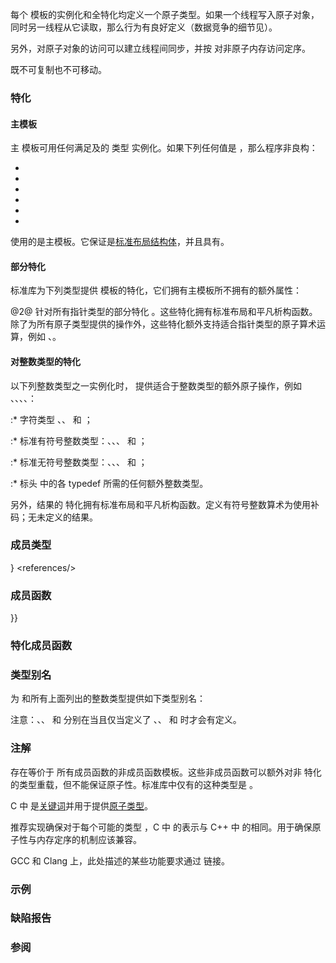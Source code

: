 {{cpp/title|atomic}}
{{cpp/atomic/atomic/navbar}}
{{dcl begin}}
{{dcl header|atomic}}
{{dcl|num=1|since=c++11|
template&lt; class T &gt;
struct atomic;
}}
{{dcl|num=2|since=c++11|
template&lt; class U &gt;
struct atomic&lt;U*&gt;;
}}
{{dcl sep}}
{{dcl header|memory}}
{{dcl|num=3|since=c++20|
template&lt;class U&gt;
struct atomic&lt;std::shared_ptr&lt;U&gt;&gt;;
}}
{{dcl|num=4|since=c++20|
template&lt;class U&gt;
struct atomic&lt;std::weak_ptr&lt;U&gt;&gt;;
}}
{{dcl sep}}
{{dcl header|stdatomic.h}}
{{dcl|num=5|since=c++23|
#define _Atomic(T) /* 见下文 */
}}
{{dcl end}}

每个 {{tt|std::atomic}} 模板的实例化和全特化均定义一个原子类型。如果一个线程写入原子对象，同时另一线程从它读取，那么行为有良好定义（数据竞争的细节见{{lt|cpp/language/memory model|内存模型}}）。

另外，对原子对象的访问可以建立线程间同步，并按 {{lc|std::memory_order}} 对非原子内存访问定序。

{{tt|std::atomic}} 既不可复制也不可移动。

{{rrev|since=c++23|
在 {{header|stdatomic.h}} 中提供了兼容性宏 {{tt|_Atomic}}，使得两者均良构时 {{tt|_Atomic(T)}} 等同于 {{tt|std::atomic&lt;T&gt;}}。

包含 {{header|stdatomic.h}} 时未指定命名空间 {{tt|std}} 中的任何声明是否可用。
}}

===特化===
====主模板====
主 {{tt|std::atomic}} 模板可用任何满足{{named req|CopyConstructible}}及{{named req|CopyAssignable}}的{{named req|TriviallyCopyable}} 类型 {{tt|T}} 实例化。如果下列任何值是 {{c|false}}，那么程序非良构：
* {{c|std::is_trivially_copyable&lt;T&gt;::value}}
* {{c|std::is_copy_constructible&lt;T&gt;::value}}
* {{c|std::is_move_constructible&lt;T&gt;::value}}
* {{c|std::is_copy_assignable&lt;T&gt;::value}}
* {{c|std::is_move_assignable&lt;T&gt;::value}}
* {{c|std::is_same&lt;T, typename std::remove_cv&lt;T&gt;::type&gt;::value}}
{{source|1=
struct Counters { int a; int b; }; // 用户定义的可平凡复制类型
std::atomic&lt;Counters&gt; cnt;         // 为用户定义的类型而特化
}}

{{c/core|std::atomic&lt;bool&gt;}} 使用的是主模板。它保证是[[cpp/language/classes#标准布局类|标准布局结构体]]，并且具有{{ls|cpp/language/destructor#平凡析构函数}}。

====部分特化====
标准库为下列类型提供 {{tt|std::atomic}} 模板的特化，它们拥有主模板所不拥有的额外属性：

@2@ 针对所有指针类型的部分特化 {{tt|std::atomic&amp;lt;U*&gt;}}。这些特化拥有标准布局{{rev inl|until=c++20|、平凡默认构造函数}}和平凡析构函数。除了为所有原子类型提供的操作外，这些特化额外支持适合指针类型的原子算术运算，例如 {{rlt|fetch_add}}、{{rlt|fetch_sub}}。

{{rrev|since=c++20|
@3,4@ 针对 {{lc|std::shared_ptr}} 和 {{lc|std::weak_ptr}} 提供的部分特化 {{c/core|std::atomic&lt;std::shared_ptr&lt;U&gt;&gt;}} 和 {{c/core|std::atomic&lt;std::weak_ptr&lt;U&gt;&gt;}}。

细节见 {{ltt|cpp/memory/shared_ptr/atomic2|std::atomic{{dsc small|&lt;std::shared_ptr&gt;}}}} 和 {{ltt|cpp/memory/weak_ptr/atomic2|std::atomic{{dsc small|&lt;std::weak_ptr&gt;}}}}。
}}

====对整数类型的特化====
以下列整数类型之一实例化时，{{tt|std::atomic}} 提供适合于整数类型的额外原子操作，例如 {{rlt|fetch_add}}、{{rlt|fetch_sub}}、{{rlt|fetch_and}}、{{rlt|fetch_or}}、{{rlt|fetch_xor}}：
:* 字符类型 {{c/core|char}}{{rev inl|since=c++20|、{{c/core|char8_t}}}}、{{c/core|char16_t}}、{{c/core|char32_t}} 和 {{c/core|wchar_t}}；
:* 标准有符号整数类型：{{c/core|signed char}}、{{c/core|short}}、{{c/core|int}}、{{c/core|long}} 和 {{c/core|long long}}；
:* 标准无符号整数类型：{{c/core|unsigned char}}、{{c/core|unsigned short}}、{{c/core|unsigned int}}、{{c/core|unsigned long}} 和 {{c/core|unsigned long long}}；
:* 标头 {{header|cstdint}} 中的各 typedef 所需的任何额外整数类型。

另外，结果的 {{tt|std::atomic&lt;''整数''&gt;}} 特化拥有标准布局{{rev inl|until=c++20|、平凡默认构造函数}}和平凡析构函数。定义有符号整数算术为使用补码；无未定义的结果。

{{rrev|since=c++20|
====对浮点数类型的特化====
以无 cv 限定的浮点数类型（{{c/core|float}}、{{c/core|double}}、{{c/core|long double}}{{rev inl|since=c++23| 和无 cv 限定的[[cpp/language/types#扩展浮点数类型|扩展浮点数类型]]}}）之一实例化时，{{tt|std::atomic}} 提供适合于浮点数类型的额外原子操作，例如 {{rlt|fetch_add}} 和 {{rlt|fetch_sub}}。

另外，结果的 {{tt|std::atomic&lt;''浮点数''&gt;}} 特化拥有标准布局和平凡析构函数。

无操作导致未定义行为，即使结果不能以浮点数类型表示。有效的[[cpp/numeric/fenv|浮点数环境]]可能与调用方线程的浮点数环境不同。
}}

===成员类型===
{{dsc begin}}}
{{dsc hitem|类型|定义}}
{{dsc|{{tt|value_type}}|{{tt|T}} {{mark|无论是否特化}}}}
{{dsc|{{tt|difference_type}}&lt;ref&gt;{{tt|std::atomic}} 主模板中，或对 {{lc|std::shared_ptr}} 和 {{lc|std::weak_ptr}} 的部分特化中，未定义 {{tt|difference_type}}。&lt;/ref&gt;|
{{rrev multi
|rev1=
{{tt|value_type}} {{mark|仅对 {{tt|atomic&lt;''整数''&gt;}} {{rev inl|since=c++20|和 {{tt|atomic&lt;''浮点数''&gt;}}}} 特化}}&lt;br&gt;
|rev2=
{{lc|std::ptrdiff_t}} {{mark|仅对 {{tt|std::atomic&amp;lt;U*&gt;}} 特化}}
}}
}}
{{dsc end}}
&lt;references/&gt;

===成员函数===
{{dsc begin}}
{{dsc inc|cpp/atomic/atomic/dsc constructor}}
{{dsc inc|cpp/atomic/atomic/dsc operator{{=}}}}
{{dsc inc|cpp/atomic/atomic/dsc is_lock_free}}
{{dsc inc|cpp/atomic/atomic/dsc store}}
{{dsc inc|cpp/atomic/atomic/dsc load}}
{{dsc inc|cpp/atomic/atomic/dsc operator_T}}
{{dsc inc|cpp/atomic/atomic/dsc exchange}}
{{dsc inc|cpp/atomic/atomic/dsc compare_exchange}}
{{dsc inc|cpp/atomic/atomic/dsc wait|atomic}}
{{dsc inc|cpp/atomic/atomic/dsc notify_one|atomic}}
{{dsc inc|cpp/atomic/atomic/dsc notify_all|atomic}}
{{dsc h1|常量}}
{{dsc inc|cpp/atomic/atomic/dsc is_always_lock_free}}
{{dsc end}}

===特化成员函数===
{{anchor|为整数、浮点数和指针类型特化}}
{{dsc begin}}
{{dsc h2|为整数{{rev inl|since=c++20|、浮点数}}和指针类型特化}}
{{dsc inc|cpp/atomic/atomic/dsc fetch_add}}
{{dsc inc|cpp/atomic/atomic/dsc fetch_sub}}
{{dsc inc|cpp/atomic/atomic/dsc operator arith2}}
{{dsc h2|仅为整数和指针类型特化}}
{{dsc inc|cpp/atomic/atomic/dsc fetch_max}}
{{dsc inc|cpp/atomic/atomic/dsc fetch_min}}
{{dsc inc|cpp/atomic/atomic/dsc operator arith}}
{{dsc h2|仅为整数类型特化}}
{{dsc inc|cpp/atomic/atomic/dsc fetch_and}}
{{dsc inc|cpp/atomic/atomic/dsc fetch_or}}
{{dsc inc|cpp/atomic/atomic/dsc fetch_xor}}
{{dsc inc|cpp/atomic/atomic/dsc operator arith3}}
{{dsc end}}

===类型别名===
为 {{c/core|bool}} 和所有上面列出的整数类型提供如下类型别名：

{{dsc begin}}
{{dsc h2|所有 {{tt|std::atomic&lt;整数&gt;}} 的别名}}
{{dsc inc|cpp/atomic/atomic/dsc atomic integral types}}
{{dsc h2|特殊用途类型的别名}}
{{dsc inc|cpp/atomic/atomic/dsc atomic lock free aliases}}
{{dsc end}}

注意：{{tt|std::atomic_int''N''_t}}、{{tt|std::atomic_uint''N''_t}}、{{tt|std::atomic_intptr_t}} 和 {{tt|atomic_uintptr_t}} 分别在当且仅当定义了 {{tt|std::int''N''_t}}、{{tt|std::uint''N''_t}}、{{lc|std::intptr_t}} 和 {{lc|std::uintptr_t}} 时才会有定义。
{{rrev|since=c++20|
{{tt|std::atomic_signed_lock_free}} 与 {{tt|std::atomic_unsigned_lock_free}} 在独立实现中可选。
}}

===注解===
存在等价于 {{tt|std::atomic}} 所有成员函数的非成员函数模板。这些非成员函数可以额外对非 {{tt|std::atomic}} 特化的类型重载，但不能保证原子性。标准库中仅有的这种类型是 {{c/core|std::shared_ptr&lt;U&gt;}}。

C 中 {{tt|_Atomic}} 是[[c/keyword/_Atomic|关键词]]并用于提供[[c/language/atomic|原子类型]]。

推荐实现确保对于每个可能的类型 {{tt|T}}，C 中 {{tt|_Atomic(T)}} 的表示与 C++ 中 {{tt|std::atomic&lt;T&gt;}} 的相同。用于确保原子性与内存定序的机制应该兼容。

GCC 和 Clang 上，此处描述的某些功能要求通过 {{tt|-latomic}} 链接。

{{ftm begin|sort=1}}
{{ftm|__cpp_lib_atomic_ref|{{tt|std::atomic_ref}}|value=201806L|std=C++20}}
{{ftm|__cpp_lib_constexpr_atomic|{{c/core|constexpr}} 的 {{tt|std::atomic}} 与 {{lc|std::atomic_ref}}|value=202411L|std=C++26}}
{{ftm end}}

===示例===
{{example
|code=
#include &lt;atomic&gt;
#include &lt;iostream&gt;
#include &lt;thread&gt;
#include &lt;vector&gt;

std::atomic_int acnt;
int cnt;

void f()
{
    for (auto n{10000}; n; --n)
    {
        ++acnt;
        ++cnt;
        // 注意: 对于此示例，宽松内存定序已经足够，
        // 例如 acnt.fetch_add(1, std::memory_order_relaxed);
    }
}

int main()
{
    {
        std::vector&lt;std::jthread&gt; pool;
        for (int n = 0; n &lt; 10; ++n)
            pool.emplace_back(f);
    }
    
    std::cout &lt;&lt; "原子计数器为 " &lt;&lt; acnt &lt;&lt; '\n'
              &lt;&lt; "非原子计数器为 " &lt;&lt; cnt &lt;&lt; '\n';
}
|p=true
|output=
原子计数器为 100000
非原子计数器为 69696
}}

===缺陷报告===
{{dr list begin}}
{{dr list item|wg=lwg|dr=2441|std=c++11|before=可选的[[cpp/types/integer|定宽整数类型]]的原子版本的 typedef 缺失|after=已添加}}
{{dr list item|wg=lwg|dr=3012|std=c++11|before={{tt|std::atomic&lt;T&gt;}} 对任何可平凡复制但非可复制的 {{tt|T}} 容许|after=禁止这种特化}}
{{dr list item|wg=lwg|dr=3949|std=C++17|before=C++17 意外地丢失了要求 {{c/core|std::atomic&lt;bool&gt;}} 具有平凡析构函数的说明|after=已补回}}
{{dr list item|wg=lwg|dr=4069|paper=P3323R1|std=C++11|before=对 cv 限定的 {{tt|T}} 的支持可疑|after=不允许 {{tt|T}} 为 cv 限定}}
{{dr list item|paper=P0558R1|std=c++11|before=某些原子类型函数的模板实参推导可能意外失败；&lt;br&gt;提供了非法指针操作|after=实质上重写了规范：提供成员 typedef&lt;br&gt;{{tt|value_type}} 和 {{tt|difference_type}}}}
{{dr list end}}

===参阅===
{{dsc begin}}
{{dsc inc|cpp/atomic/dsc atomic_flag}}
{{dsc inc|cpp/memory/shared_ptr/dsc atomic2}}
{{dsc inc|cpp/memory/weak_ptr/dsc atomic2}}
{{dsc see c|c/language/atomic|原子类型|nomono=true}}
{{dsc end}}

{{langlinks|de|en|es|fr|it|ja|pt|ru}}